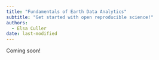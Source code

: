 ```yaml
---
title: "Fundamentals of Earth Data Analytics"
subtitle: "Get started with open reproducible science!"
authors:
  - Elsa Culler
date: last-modified
---
```


Coming soon!
